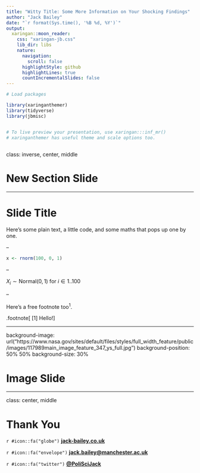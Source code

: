 ```yaml
---
title: "Witty Title: Some More Information on Your Shocking Findings"
author: "Jack Bailey"
date: "`r format(Sys.time(), '%B %d, %Y')`"
output:
  xaringan::moon_reader:
    css: "xaringan-jb.css"
    lib_dir: libs
    nature:
      navigation:
        scroll: false
      highlightStyle: github
      highlightLines: true
      countIncrementalSlides: false
---
```


```r

# Load packages

library(xaringanthemer)
library(tidyverse)
library(jbmisc)


# To live preview your presentation, use xaringan:::inf_mr()
# xaringanthemer has useful theme and scale options too.
  
```

class: inverse, center, middle

# New Section Slide

---

# Slide Title

Here's some plain text, a little code, and some maths that pops up one by one.

--

```r
x <- rnorm(100, 0, 1)
```

--

$X_{i} \sim \mathrm{Normal}(0, 1) \text{ for } i \in 1..100$

--

Here's a free footnote too<sup>1</sup>.

.footnote[
[1] Hello!
]

---

background-image: url("https://www.nasa.gov/sites/default/files/styles/full_width_feature/public/images/117989main_image_feature_347_ys_full.jpg")
background-position: 50% 50%
background-size: 30%

# Image Slide

---

class: center, middle

# Thank You

`r #icon::fa("globe")` [**jack-bailey.co.uk**](https://www.jack-bailey.co.uk)

`r #icon::fa("envelope")`  [**jack.bailey@manchester.ac.uk**](mailto:jack.bailey@manchester.ac.uk)

`r #icon::fa("twitter")` [**@PoliSciJack**](https://www.twitter.com/PoliSciJack)
